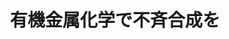 ﻿---
title: "有機金属化学で不斉合成を"
category: "物質理工学院"
vol: "19"
interviewee: "山本 經二 "
url: ""
tags: []
pdf: "19-3.pdf"
facephoto: ""
career: ""
preface: "有機化合物は現在、数百万種が知られている（1993年４月当時）。これだけ多くの有機化合物が存在するにもかかわらず、その大半は、炭素・水素・酸素・窒素・ハロゲン・硫黄といった限られた元素で構成されている。一方、周期表を見渡せば元素の３分の２を占めるのが金属元素であることがわかる。その金属元素と有機化合物との組み合わせを考えれば、膨大な数の化合物が存在すると誰もが予想できる。今回は、「有機金属化合物」を研究されている山本を訪ねた。"
---
